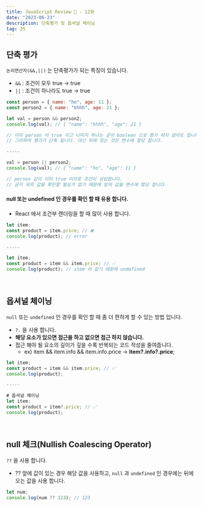 ```yaml
---
title: JavaScript Review 👀 - 12화
date: "2023-06-23"
description: 단축평가 및 옵셔널 체이닝
tag: JS
---
```


## 단축 평가

`논리연산자(&&,||)` 는 단축평가가 되는 특징이 있습니다.

-   `&&` : 조건이 모두 true → true
-   `||` : 조건이 하나라도 true → true

```js
const person = { name: "ho", age: 11 };
const person2 = { name: "hhhh", age: 21 };

let val = person && person2;
console.log(val); // { "name": "hhhh", "age": 21 }

// 이미 person 이 true 이고 나머지 하나는 굳이 boolean 으로 평가 하지 않아도 됩니다.
// 그리하여 평가가 단축 됩니다. 대신 뒤에 있는 것은 변수에 할당 합니다.

-----

val = person || person2;
console.log(val); // { "name": "ho", "age": 11 }

// person 값이 이미 true 이므로 조건이 성립합니다.
// 굳이 뒤의 값을 확인할 필요가 없기 때문에 앞의 값을 변수에 할당 합니다.
```

#### null 또는 undefined 인 경우를 확인 할 때 유용 합니다.

-   React 에서 조건부 렌더링을 할 때 많이 사용 합니다.

```js
let item;
const product = item.price; // ❌
console.log(product); // error

-----

let item;
const product = item && item.price; // ✅
console.log(product); // item 이 없기 때문에 undefined
```

<br />

## 옵셔널 체이닝

`null` 또는 `undefined` 인 경우를 확인 할 때 좀 더 편하게 할 수 있는 방법 입니다.

-   `?.` 을 사용 합니다.
-   **해당 요소가 있으면 접근을 하고 없으면 접근 하지 않습니다.**
-   접근 해야 될 요소의 깊이가 깊을 수록 반복되는 코드 작성을 줄여줍니다.
    -   ex) item && item.info && item.info.price → **item?.info?.price**;

```js
let item;
const product = item && item.price; // ✅
console.log(product);

-----

# 옵셔널 체이닝
let item;
const product = item?.price; // ✅
console.log(product);
```

<br />

## null 체크(Nullish Coalescing Operator)

`??` 을 사용 합니다.

-   ?? 앞에 값이 있는 경우 해당 값을 사용하고, `null` 과 `undefined` 인 경우에는 뒤에오는 값을 사용 합니다.

```js
let num;
console.log(num ?? 123); // 123
```
